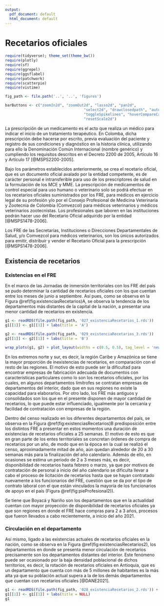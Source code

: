 ```yaml
---
output:
  pdf_document: default
  html_document: default
---
```


# Recetarios oficiales

```r
require(tidyverse); theme_set(theme_bw())
require(plotly)
require(sf)
require(ggrepel)
require(ggsflabel)
require(patchwork)
require(scatterpie)
require(vistime)

fig_path <- file.path('..', '..', 'figures')

barButtons <- c("zoomIn2d", "zoomOut2d", "lasso2d", "pan2d", 
                                    "select2d", "drawclosedpath", "autoScale2d", "zoom2", 
                                    "toggleSpikelines", "hoverCompareCartesian", "hoverClosestCartesian", 
                                    "resetScale2d")
```

\maxdeadcycles=1000

La prescripción de un medicamento es el acto que realiza un médico para indicar el inicio de un tratamiento terapéutico. En Colomba, dicha prescripción debe hacerse por escrito, previa evaluación del paciente y registro de sus condiciones y diagnóstico en la historia clínica, utilizando para ello la Denominación Común Internacional (nombre genérico) y cumpliendo los requisitos descritos en el Decreto 2200 de 2005, Artículo 16 y Artículo 17 [@MSPS2200-2005].
 
Bajo los parámetros establecidos anteriormente, se crea el recetario oficial, que es un documento oficial avalado por la entidad competente, es de carácter personal e intransferible para uso de los prescriptores de salud en la formulación de los MCE y MME. La prescripción de medicamentos de control especial para uso humano o veterinario solo se podrá efectuar en los recetarios oficiales suministrados por los FRE, para médicos en ejercicio legal de su profesión y/o por el Consejo Profesional de Medicina Veterinaria y Zootecnia de Colombia (Comvezcol) para médicos veterinarios y médicos veterinarios zootecnistas. Los profesionales que laboren en las instituciones podrán hacer uso del Recetario Oficial adquirido por la entidad [@MSPS1478-2006].

Los FRE de las Secretarías, Instituciones o Direcciones Departamentales de Salud, y/o Comvezcol para médicos veterinarios, son los únicos autorizados para emitir, distribuir y vender el Recetario Oficial para la prescripción  [@MSPS1478-2006].

## Existencia de recetarios

### Existencias en el FRE

En el marco de las Jornadas de inmersión territoriales con los FRE del país se pudo determinar la cantidad de recetarios oficiales con los que cuentan entre los meses de junio a septiembre. Así pues, como se observa en la Figura \@ref(fig:existenciasRecetarios)A, se observa la tendencia de los departamentos más distantes de la capital de la nación, a presentar una menor cantidad de recetarios en existencia. 

```r
g1 <- readRDS(file.path(fig_path, '027_existenciaRecetarios_1.rds'))
g1[[1]] <- g1[[1]] + labs(title = 'A')

g2 <- readRDS(file.path(fig_path, '029_existenciaRecetarios_3.rds')) 
g2[[1]] <- g2[[1]] + labs(title = 'B')

wrap_plots(g1, g2) + plot_layout(widths = c(0.5, 0.5), tag_level = 'new')
```

En los extremos norte y sur, es decir, la región Caribe y Amazónica se tiene la mayor proporción de inexistencias de recetarios, en comparación con el resto de las regiones. El motivo de esto puede ser la dificultad para encontrar empresas de fabricación adecuada de documentos con características particulares como lo son los recetarios oficiales, por los cuales, en algunos departamentos limítrofes se contratan empresas de departamentos del interior, dado que en sus regiones no existe la capacidad para elaborarlos. Por otro lado, los FRE más antiguos y consolidados son los que en el presente disponen de mayor cantidad de recetarios, lo que puede estar influenciado, igualmente por la cercanía y facilidad de contratación con empresas de la región.

Dentro del censo realizado en los diferentes departamentos del país, se observa en la Figura \@ref(fig:existenciasRecetarios)B predisposición entre los distintos FRE a presentar en estos momentos una duración de existencias de recetarios oficiales a 25 semanas. El motivo de esto es que en gran parte de los entes territoriales se concretan órdenes de compra de recetarios por un año, de modo que en la época en la cual se realizó el censo, aproximadamente mitad de año, aún quedan alrededor de 20 a 30 semanas más para la finalización del año calendario. Además de ello, en ocasiones se estima un periodo de 2 a 3 meses más, es decir, disponibilidad de recetarios hasta febrero o marzo, ya que por motivos de contratación de personal a inicio del año calendario se dificulta llevar a cabo el proceso de licitación de recetarios hasta que se hayan contratado nuevamente a los funcionarios del FRE, cuestión que se da por el tipo de contrato laboral con el que están vinculados la mayoría de los funcionarios de apoyo en el país (Figura \@ref(fig:pieProfesional2)).

Se tiene que Boyacá y Nariño son los departamentos que en la actualidad cuentan con mayor proyección de disponibilidad de recetarios oficiales ya que son regiones en donde el FRE hace compras para 2 a 3 años, procesos que fueron llevados a cabo recientemente, a inicio del año 2021. 

### Circulación en el departamento

Así mismo, ligado a las existencias actuales de recetarios oficiales en la nación, como se observa en la Figura \@ref(fig:existenciasRecetarios2), los departamentos en donde se presenta menor circulación de recetarios precisamente son los departamentos distantes del interior. Este fenómeno puede ser ocasionado por la baja densidad poblacional de dichos territorios, es decir, la rotación de recetarios oficiales en Antioquia, que es un departamento que cuenta con más de 5 millones de habitantes es la más alta ya que su población actual supera a la de los demás departamentos que cuentan con recetarios oficiales [@DANE2021].  

```r
g1 <- readRDS(file.path(fig_path, '028_existenciaRecetarios_2.rds')) + labs(title = NULL)
g1[[1]] <- g1[[1]] + labs(title = NULL)
g1
```

<!-- ```{r existenciaRecetarios3, echo=FALSE, fig.cap='Duración de existencia de recetarios en el FRE', fig.width=7, fig.height=5, fig.topcaption=TRUE, out.width="85%",fig.align='center'} -->
<!-- ``` -->